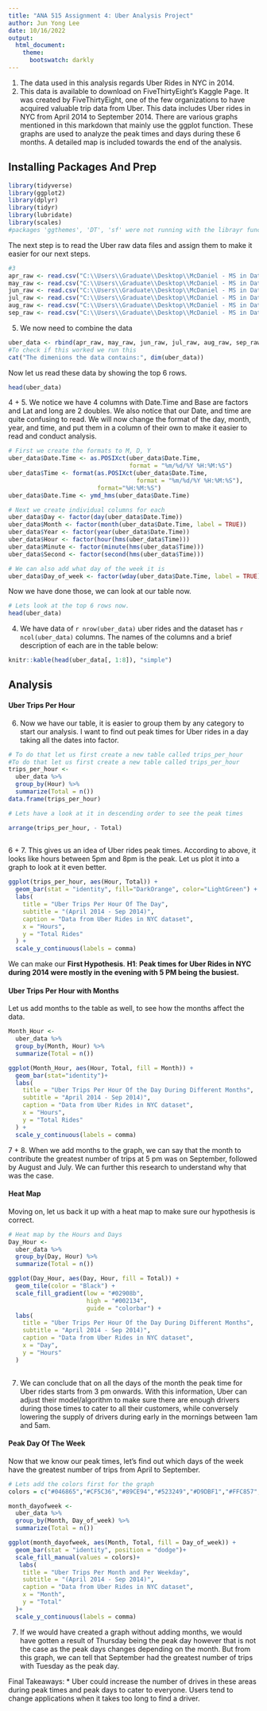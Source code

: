---
title: "ANA 515 Assignment 4: Uber Analysis Project"
author: Jun Yong Lee
date: 10/16/2022
output: 
  html_document:
    theme:
      bootswatch: darkly
---

1. The data used in this analysis regards Uber Rides in NYC in 2014. 
2. This data is available to download on FiveThirtyEight’s Kaggle Page. It was created by FiveThirtyEight, one of the few organizations to have acquired valuable trip data from Uber. This data includes Uber rides in NYC from April 2014 to September 2014. There are various graphs mentioned in this markdown that mainly use the ggplot function. These graphs are used to analyze the peak times and days during these 6 months. A detailed map is included towards the end of the analysis.

## Installing Packages And Prep
```{r installing packages, echo=TRUE, message=FALSE, warning=FALSE, results='hide'}
library(tidyverse)
library(ggplot2)
library(dplyr)
library(tidyr)
library(lubridate)
library(scales)
#packages 'ggthemes', 'DT', 'sf' were not running with the librayr function so I downloaded them separately through Tools -> Install Pacakages.
```
The next step is to read the Uber raw data files and assign them to make it easier for our next steps.

```{r reading files}
#3
apr_raw <- read.csv("C:\\Users\\Graduate\\Desktop\\McDaniel - MS in Data Analytics\\515 - Fundamentals of Data Storage\\uber-raw-data-apr14.csv")
may_raw <- read.csv("C:\\Users\\Graduate\\Desktop\\McDaniel - MS in Data Analytics\\515 - Fundamentals of Data Storage\\uber-raw-data-may14.csv")
jun_raw <- read.csv("C:\\Users\\Graduate\\Desktop\\McDaniel - MS in Data Analytics\\515 - Fundamentals of Data Storage\\uber-raw-data-jun14.csv")
jul_raw <- read.csv("C:\\Users\\Graduate\\Desktop\\McDaniel - MS in Data Analytics\\515 - Fundamentals of Data Storage\\uber-raw-data-jul14.csv")
aug_raw <- read.csv("C:\\Users\\Graduate\\Desktop\\McDaniel - MS in Data Analytics\\515 - Fundamentals of Data Storage\\uber-raw-data-aug14.csv")
sep_raw <- read.csv("C:\\Users\\Graduate\\Desktop\\McDaniel - MS in Data Analytics\\515 - Fundamentals of Data Storage\\uber-raw-data-sep14.csv")
```

5. We now need to combine the data

```{r Combine}
uber_data <- rbind(apr_raw, may_raw, jun_raw, jul_raw, aug_raw, sep_raw)
#To check if this worked we run this
cat("The dimenions the data contains:", dim(uber_data))

```

Now let us read these data by showing the top 6 rows. 

```{r}
head(uber_data)

```
4 + 5. We notice we have 4 columns with Date.Time and Base are factors and Lat and long are 2 doubles. We also notice that our Date, and time are quite confusing to read. We will now change the format of the day, month, year, and time, and put them in a column of their own to make it easier to read and conduct analysis.

```{r Date Format}
# First we create the formats to M, D, Y
uber_data$Date.Time <- as.POSIXct(uber_data$Date.Time, 
                                  format = "%m/%d/%Y %H:%M:%S")
uber_data$Time <- format(as.POSIXct(uber_data$Date.Time, 
                                    format = "%m/%d/%Y %H:%M:%S"), 
                         format="%H:%M:%S")
uber_data$Date.Time <- ymd_hms(uber_data$Date.Time)

# Next we create individual columns for each
uber_data$Day <- factor(day(uber_data$Date.Time))
uber_data$Month <- factor(month(uber_data$Date.Time, label = TRUE))
uber_data$Year <- factor(year(uber_data$Date.Time))
uber_data$Hour <- factor(hour(hms(uber_data$Time)))
uber_data$Minute <- factor(minute(hms(uber_data$Time)))
uber_data$Second <- factor(second(hms(uber_data$Time)))

# We can also add what day of the week it is 
uber_data$Day_of_week <- factor(wday(uber_data$Date.Time, label = TRUE))
```

Now we have done those, we can look at our table now.

```{r}
# Lets look at the top 6 rows now. 
head(uber_data)
```

4. We have data of `r nrow(uber_data)` uber rides and the dataset has `r ncol(uber_data)` columns. The names of the columns and a brief description of each are in the table below:

```{r, include=TRUE}
knitr::kable(head(uber_data[, 1:8]), "simple")
```

## Analysis

#### Uber Trips Per Hour
6. Now we have our table, it is easier to group them by any category to start our analysis. I want to find out peak times for Uber rides in a day taking all the dates into factor.

```{r trips per hour table}
# To do that let us first create a new table called trips_per_hour
#To do that let us first create a new table called trips_per_hour
trips_per_hour <-
  uber_data %>%
  group_by(Hour) %>% 
  summarize(Total = n())
data.frame(trips_per_hour) 

# Lets have a look at it in descending order to see the peak times

arrange(trips_per_hour, - Total)
           
```

6 + 7. This gives us an idea of Uber rides peak times. According to above, it looks like hours between 5pm and 8pm is the peak. Let us plot it into a graph to look at it even better. 

```{r ggplot 1}
ggplot(trips_per_hour, aes(Hour, Total)) +
  geom_bar(stat = "identity", fill="DarkOrange", color="LightGreen") +
  labs(
    title = "Uber Trips Per Hour Of The Day",
    subtitle = "(April 2014 - Sep 2014)",
    caption = "Data from Uber Rides in NYC dataset",
    x = "Hours",
    y = "Total Rides"
  ) +
  scale_y_continuous(labels = comma)
```

We can make our **First Hypothesis**.
**H1**: **Peak times for Uber Rides in NYC during 2014 were mostly in the evening with 5 PM being the busiest. **

#### Uber Trips Per Hour with Months
Let us add months to the table as well, to see how the months affect the data.

```{r ggplot 2}

Month_Hour <-
  uber_data %>% 
  group_by(Month, Hour) %>% 
  summarize(Total = n())

ggplot(Month_Hour, aes(Hour, Total, fill = Month)) +
  geom_bar(stat="identity")+
  labs(
    title = "Uber Trips Per Hour Of the Day During Different Months",
    subtitle = "April 2014 - Sep 2014)",
    caption = "Data from Uber Rides in NYC dataset",
    x = "Hours",
    y = "Total Rides"
  ) +
  scale_y_continuous(labels = comma)
```

7 + 8. When we add months to the graph, we can say that the month to contribute the greatest number of trips at 5 pm was on September, followed by August and July. We can further this research to understand why that was the case.

#### Heat Map

Moving on, let us back it up with a heat map to make sure our hypothesis is correct.

```{r Heat map}
# Heat map by the Hours and Days
Day_Hour <-
  uber_data %>% 
  group_by(Day, Hour) %>% 
  summarize(Total = n())

ggplot(Day_Hour, aes(Day, Hour, fill = Total)) +
  geom_tile(color = "Black") +
  scale_fill_gradient(low = "#02908b",
                      high = "#002134",
                      guide = "colorbar") +
  labs(
    title = "Uber Trips Per Hour Of the Day During Different Months",
    subtitle = "April 2014 - Sep 2014)",
    caption = "Data from Uber Rides in NYC dataset",
    x = "Day",
    y = "Hours"
  ) 
  
```

7. We can conclude that on all the days of the month the peak time for Uber rides starts from 3 pm onwards. With this information, Uber can adjust their model/algorithm to make sure there are enough drivers during those times to cater to all their customers, while conversely lowering the supply of drivers during early in the mornings between 1am and 5am.

#### Peak Day Of The Week
Now that we know our peak times, let’s find out which days of the week have the greatest number of trips from April to September.

```{r per month per weekday}
# Lets add the colors first for the graph
colors = c("#046865","#CF5C36","#89CE94","#523249","#D9DBF1","#FFC857","#A42CD6")

month_dayofweek <-
  uber_data %>% 
  group_by(Month, Day_of_week) %>% 
  summarize(Total = n())

ggplot(month_dayofweek, aes(Month, Total, fill = Day_of_week)) +
  geom_bar(stat = "identity", position = "dodge")+
  scale_fill_manual(values = colors)+
   labs(
    title = "Uber Trips Per Month and Per Weekday",
    subtitle = "(April 2014 - Sep 2014)",
    caption = "Data from Uber Rides in NYC dataset",
    x = "Month",
    y = "Total"
  )+
  scale_y_continuous(labels = comma)
```

7. If we would have created a graph without adding months, we would have gotten a result of Thursday being the peak day however that is not the case as the peak days changes depending on the month. But from this graph, we can tell that September had the greatest number of trips with Tuesday as the peak day.

Final Takeaways:
* Uber could increase the number of drives in these areas during peak times and peak days to cater to everyone. Users tend to change applications when it takes too long to find a driver.



